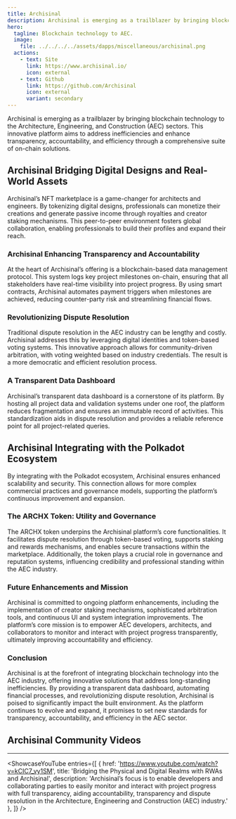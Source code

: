 ```yaml
---
title: Archisinal
description: Archisinal is emerging as a trailblazer by bringing blockchain technology to the Architecture, Engineering, and Construction (AEC) sectors
hero:
  tagline: Blockchain technology to AEC.
  image: 
    file: ../../../../assets/dapps/miscellaneous/archisinal.png
  actions:
    - text: Site
      link: https://www.archisinal.io/
      icon: external
    - text: Github
      link: https://github.com/Archisinal
      icon: external
      variant: secondary
---
```




Archisinal is emerging as a trailblazer by bringing blockchain technology to the Architecture, Engineering, and Construction (AEC) sectors. This innovative platform aims to address inefficiencies and enhance transparency, accountability, and efficiency through a comprehensive suite of on-chain solutions.

## Archisinal Bridging Digital Designs and Real-World Assets

Archisinal’s NFT marketplace is a game-changer for architects and engineers. By tokenizing digital designs, professionals can monetize their creations and generate passive income through royalties and creator staking mechanisms. This peer-to-peer environment fosters global collaboration, enabling professionals to build their profiles and expand their reach.

### Archisinal Enhancing Transparency and Accountability

At the heart of Archisinal’s offering is a blockchain-based data management protocol. This system logs key project milestones on-chain, ensuring that all stakeholders have real-time visibility into project progress. By using smart contracts, Archisinal automates payment triggers when milestones are achieved, reducing counter-party risk and streamlining financial flows.

### Revolutionizing Dispute Resolution

Traditional dispute resolution in the AEC industry can be lengthy and costly. Archisinal addresses this by leveraging digital identities and token-based voting systems. This innovative approach allows for community-driven arbitration, with voting weighted based on industry credentials. The result is a more democratic and efficient resolution process.

### A Transparent Data Dashboard

Archisinal’s transparent data dashboard is a cornerstone of its platform. By hosting all project data and validation systems under one roof, the platform reduces fragmentation and ensures an immutable record of activities. This standardization aids in dispute resolution and provides a reliable reference point for all project-related queries.

## Archisinal Integrating with the Polkadot Ecosystem

By integrating with the Polkadot ecosystem, Archisinal ensures enhanced scalability and security. This connection allows for more complex commercial practices and governance models, supporting the platform’s continuous improvement and expansion.

### The ARCHX Token: Utility and Governance

The ARCHX token underpins the Archisinal platform’s core functionalities. It facilitates dispute resolution through token-based voting, supports staking and rewards mechanisms, and enables secure transactions within the marketplace. Additionally, the token plays a crucial role in governance and reputation systems, influencing credibility and professional standing within the AEC industry.

### Future Enhancements and Mission

Archisinal is committed to ongoing platform enhancements, including the implementation of creator staking mechanisms, sophisticated arbitration tools, and continuous UI and system integration improvements. The platform’s core mission is to empower AEC developers, architects, and collaborators to monitor and interact with project progress transparently, ultimately improving accountability and efficiency.

### Conclusion

Archisinal is at the forefront of integrating blockchain technology into the AEC industry, offering innovative solutions that address long-standing inefficiencies. By providing a transparent data dashboard, automating financial processes, and revolutionizing dispute resolution, Archisinal is poised to significantly impact the built environment. As the platform continues to evolve and expand, it promises to set new standards for transparency, accountability, and efficiency in the AEC sector.


## Archisinal Community Videos
------------
<ShowcaseYouTube
  entries={[
    {
      href: 'https://www.youtube.com/watch?v=kCIC7_vy1SM',
      title: 'Bridging the Physical and Digital Realms with RWAs and Archisinal',
      description: 'Archisinal’s focus is to enable developers and collaborating parties to easily monitor and interact with project progress with full transparency, aiding accountability, transparency and dispute resolution in the Architecture, Engineering and Construction (AEC) industry.'    },
  ]} />

